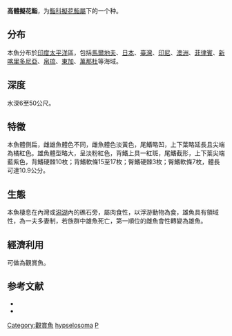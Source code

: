 {{Speciesbox
| name = 高體擬花鮨
| image = 
| image_width = 250px
| status = NE
| status_system = IUCN3.1
| genus = Pseudanthias
| species = hypselosoma
| authority =  [[Bleeker|Bleeker]], 1878
| synonyms = *''Anthias hypselosoma''<br /><small>Bleeker, 1878</small>
}}
'''高體擬花鮨'''，为[[鮨科|鮨科]][[擬花鮨屬|擬花鮨屬]]下的一个种。

==分布==
本魚分布於[[印度|印度]][[太平洋|太平洋]]區，包括[[馬爾地夫|馬爾地夫]]、[[日本|日本]]、[[臺灣|臺灣]]、[[印尼|印尼]]、[[澳洲|澳洲]]、[[菲律賓|菲律賓]]、[[新喀里多尼亞|新喀里多尼亞]]、[[帛琉|帛琉]]、[[東加|東加]]、[[萬那杜|萬那杜]]等海域。

==深度==
水深6至50公尺。

==特徵==
本魚體側扁，雌雄魚體色不同，雌魚體色淡黃色，尾鰭略凹，上下葉略延長且尖端為橘紅色。雄魚體型略大，呈淡粉紅色，背鰭上具一紅斑，尾鰭截形，上下葉尖端藍紫色，背鰭硬棘10枚；背鰭軟條15至17枚；臀鰭硬棘3枚；臀鰭軟條7枚，體長可達10.9公分。

==生態==
本魚棲息在內灣或[[潟湖|潟湖]]內的礁石旁，屬肉食性，以浮游動物為食，雄魚具有領域性，為一夫多妻制，若族群中雄魚死亡，第一順位的雌魚會性轉變為雄魚。

==經濟利用==
可做為觀賞魚。

==参考文献==
*{{FishBase_species|genus=Pseudanthias|species=hypselosoma|year=2011|month=12}}
* {{TaiBNET| zh=高體擬花鱸 | id=382596 | binomial=Pseudanthias hypselosoma | authority=Bleeker, 1878 | var= | accessdate=2013-01-24}}
{{Taxonbar|from=Q2414594}}

[[Category:觀賞魚|Category:觀賞魚]]
[[Category:擬花鮨屬|hypselosoma]]
[[Category:1878年描述的魚類|P]]